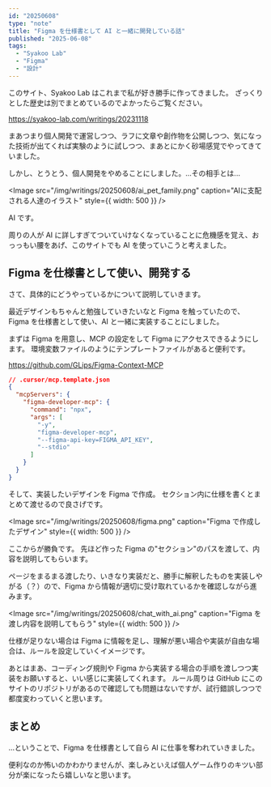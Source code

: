 ```yaml
---
id: "20250608"
type: "note"
title: "Figma を仕様書として AI と一緒に開発している話"
published: "2025-06-08"
tags:
  - "Syakoo Lab"
  - "Figma"
  - "設計"
---
```


このサイト、Syakoo Lab はこれまで私が好き勝手に作ってきました。
ざっくりとした歴史は別でまとめているのでよかったらご覧ください。

https://syakoo-lab.com/writings/20231118

まあつまり個人開発で運営しつつ、ラフに文章や創作物を公開しつつ、気になった技術が出てくれば実験のように試しつつ、まあとにかく砂場感覚でやってきていました。

しかし、とうとう、個人開発をやめることにしました。...その相手とは...

<Image
  src="/img/writings/20250608/ai_pet_family.png"
  caption="AIに支配される人達のイラスト"
  style={{ width: 500 }}
/>

AI です。

周りの人が AI に詳しすぎてついていけなくなっていることに危機感を覚え、おっっもい腰をあげ、このサイトでも AI を使っていこうと考えました。

## Figma を仕様書として使い、開発する

さて、具体的にどうやっているかについて説明していきます。

最近デザインもちゃんと勉強していきたいなと Figma を触っていたので、Figma を仕様書として使い、AI と一緒に実装することにしました。

まずは Figma を用意し、MCP の設定をして Figma にアクセスできるようにします。
環境変数ファイルのようにテンプレートファイルがあると便利です。

https://github.com/GLips/Figma-Context-MCP

```json
// .cursor/mcp.template.json
{
  "mcpServers": {
    "figma-developer-mcp": {
      "command": "npx",
      "args": [
        "-y",
        "figma-developer-mcp",
        "--figma-api-key=FIGMA_API_KEY",
        "--stdio"
      ]
    }
  }
}
```

そして、実装したいデザインを Figma で作成。
セクション内に仕様を書くとまとめて渡せるので良さげです。

<Image
  src="/img/writings/20250608/figma.png"
  caption="Figma で作成したデザイン"
  style={{ width: 500 }}
/>

ここからが勝負です。
先ほど作った Figma の"セクション"のパスを渡して、内容を説明してもらいます。

ページをまるまる渡したり、いきなり実装だと、勝手に解釈したものを実装しやがる（？）ので、Figma から情報が適切に受け取れているかを確認しながら進みます。

<Image
  src="/img/writings/20250608/chat_with_ai.png"
  caption="Figma を渡し内容を説明してもらう"
  style={{ width: 500 }}
/>

仕様が足りない場合は Figma に情報を足し、理解が悪い場合や実装が自由な場合は、ルールを設定していくイメージです。

あとはまあ、コーディング規則や Figma から実装する場合の手順を渡しつつ実装をお願いすると、いい感じに実装してくれます。
ルール周りは GitHub にこのサイトのリポジトリがあるので確認しても問題はないですが、試行錯誤しつつで都度変わっていくと思います。

## まとめ

...ということで、Figma を仕様書として自ら AI に仕事を奪われていきました。

便利なのか怖いのかわかりませんが、楽しみといえば個人ゲーム作りのキツい部分が楽になったら嬉しいなと思います。
